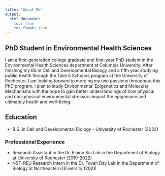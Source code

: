 ```yaml
---
title: "About Me"
output: 
  html_document:
    toc: true
    toc_float: true
---
```


## PhD Student in Environmental Health Sciences 
I am a first-generation college graduate and first-year PhD student in the Environmental Health Sciences department at Columbia University. After finishing my BS in Cell and Developmental Biology and a fifth year studying public health through the Take 5 Scholars program at the University of Rochester, I am looking forward to merging my two passions throughout this PhD program. I plan to study Environmental Epigenetics and Molecular Mechanisms with the hope to gain better understandings of how physical and non-physical environmental stressors impact the epigenome and ultimately health and well-being. 

## Education
* B.S. in Cell and Developmental Biology - University of Rochester (2022)

### Professional Experience
* Research Assistant in the Dr. Elaine Sia Lab in the Department of Biology at University of Rochester (2019-2022)
* NSF-REU Research Intern in the Dr. Tovah Day Lab in the Department of Biology at Northeastern University (2021)
